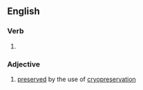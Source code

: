 ==English==

===Verb===
{{head|en|verb form}}

# {{en-past of|cryopreserve}}

===Adjective===
{{en-adj|-}}

# [[preserved]] by the use of [[cryopreservation]]